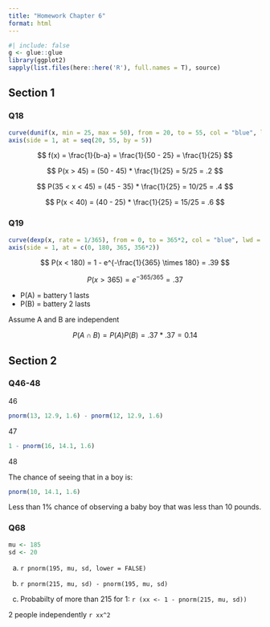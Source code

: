 ```yaml
---
title: "Homework Chapter 6"
format: html
---
```


```r
#| include: false
g <- glue::glue
library(ggplot2)
sapply(list.files(here::here('R'), full.names = T), source)
```

## Section 1

### Q18

```r
curve(dunif(x, min = 25, max = 50), from = 20, to = 55, col = "blue", lwd = 3, ylab = "f(x)", xaxt = 'n')
axis(side = 1, at = seq(20, 55, by = 5))
```

$$
f(x) = \frac{1}{b-a} = \frac{1}{50 - 25} = \frac{1}{25}
$$

$$
P(x > 45) = (50 - 45) * \frac{1}{25} = 5/25 = .2
$$

$$
P(35 < x < 45) = (45 - 35) * \frac{1}{25} = 10/25 = .4
$$

$$
P(x < 40) = (40 - 25) * \frac{1}{25} = 15/25 = .6
$$

### Q19


```r
curve(dexp(x, rate = 1/365), from = 0, to = 365*2, col = "blue", lwd = 3, ylab = "f(x)", xaxt = 'n')
axis(side = 1, at = c(0, 180, 365, 356*2))
```

$$
P(x < 180) = 1 - e^{-\frac{1}{365} \times 180} = .39
$$

$$
P(x > 365) = e^{-365/365} = .37
$$


- P(A) = battery 1 lasts
- P(B) = battery 2 lasts

Assume A and B are independent

$$
P(A \cap B) = P(A)P(B) = .37 * .37 = 0.14
$$

## Section 2

### Q46-48

46

```r
pnorm(13, 12.9, 1.6) - pnorm(12, 12.9, 1.6)
```


47
```r
1 - pnorm(16, 14.1, 1.6)
```

48


The chance of seeing that in a boy is:
```r
pnorm(10, 14.1, 1.6)
```

Less than 1% chance of observing a baby boy that was less than 10 pounds.

### Q68

```r
mu <- 185
sd <- 20
```

a. `r pnorm(195, mu, sd, lower = FALSE)`

b. `r pnorm(215, mu, sd) - pnorm(195, mu, sd)`

c. Probabilty of more than 215 for 1: `r (xx <- 1 - pnorm(215, mu, sd))` 

2 people independently `r xx^2`